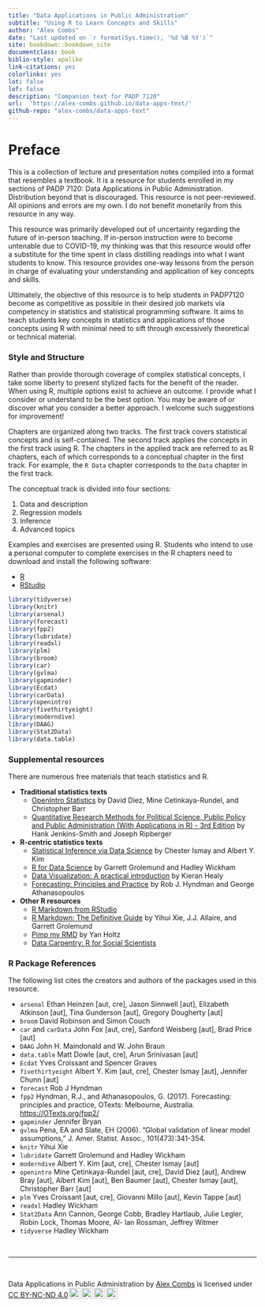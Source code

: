 ```yaml
--- 
title: "Data Applications in Public Administration"
subtitle: "Using R to Learn Concepts and Skills"
author: "Alex Combs"
date: "Last updated on `r format(Sys.time(), '%d %B %Y')`"
site: bookdown::bookdown_site
documentclass: book
biblio-style: apalike
link-citations: yes
colorlinks: yes
lot: false
lof: false
description: "Companion text for PADP 7120"
url:  'https://alex-combs.github.io/data-apps-text/'
github-repo: "alex-combs/data-apps-text"
---
```


# Preface {-}

This is a collection of lecture and presentation notes compiled into a format that resembles a textbook. It is a resource for students enrolled in my sections of PADP 7120: Data Applications in Public Administration. Distribution beyond that is discouraged. This resource is not peer-reviewed. All opinions and errors are my own. I do not benefit monetarily from this resource in any way.

This resource was primarily developed out of uncertainty regarding the future of in-person teaching. If in-person instruction were to become untenable due to COVID-19, my thinking was that this resource would offer a substitute for the time spent in class distilling readings into what I want students to know. This resource provides one-way lessons from the person in charge of evaluating your understanding and application of key concepts and skills.

Ultimately, the objective of this resource is to help students in PADP7120 become as competitive as possible in their desired job markets via competency in statistics and statistical programming software. It aims to teach students key concepts in statistics and applications of those concepts using R with minimal need to sift through excessively theoretical or technical material.

### Style and Structure {-}

Rather than provide thorough coverage of complex statistical concepts, I take some liberty to present stylized facts for the benefit of the reader. When using R, multiple options exist to achieve an outcome. I provide what I consider or understand to be the best option. You may be aware of or discover what you consider a better approach. I welcome such suggestions for improvement!

Chapters are organized along two tracks. The first track covers statistical concepts and is self-contained. The second track applies the concepts in the first track using R. The chapters in the applied track are referred to as R chapters, each of which corresponds to a conceptual chapter in the first track. For example, the `R Data` chapter corresponds to the `Data` chapter in the first track.

The conceptual track is divided into four sections:

1. Data and description
2. Regression models
3. Inference
4. Advanced topics

Examples and exercises are presented using R. Students who intend to use a personal computer to complete exercises in the R chapters need to download and install the following software:

- [R](https://cloud.r-project.org)
- [RStudio](https://rstudio.com/products/rstudio/download/)

```r
library(tidyverse)
library(knitr)
library(arsenal)
library(forecast)
library(fpp2)
library(lubridate)
library(readxl)
library(plm)
library(broom)
library(car)
library(gvlma)
library(gapminder)
library(Ecdat)
library(carData)
library(openintro)
library(fivethirtyeight)
library(moderndive)
library(DAAG)
library(Stat2Data)
library(data.table)
```

### Supplemental resources {-}

There are numerous free materials that teach statistics and R.

- **Traditional statistics texts**
  - [OpenIntro Statistics](https://www.openintro.org/book/os/) by David Diez, Mine Cetinkaya-Rundel, and Christopher Barr
  - [Quantitative Research Methods for Political Science, Public Policy and Public Administration (With Applications in R) - 3rd Edition](https://open.umn.edu/opentextbooks/textbooks/quantitative-research-methods-for-political-science-public-policy-and-public-administration-with-applications-in-r-3rd-edition) by Hank Jenkins-Smith and Joseph Ripberger
  
- **R-centric statistics texts**
  - [Statistical Inference via Data Science](https://moderndive.com/index.html) by Chester Ismay and Albert Y. Kim
  - [R for Data Science](https://r4ds.had.co.nz) by Garrett Grolemund and Hadley Wickham
  - [Data Visualization: A practical introduction](https://socviz.co/index.html#preface) by Kieran Healy
  - [Forecasting: Principles and Practice](https://otexts.com/fpp2/) by Rob J. Hyndman and George Athanasopoulos
  
- **Other R resources**
  - [R Markdown from RStudio](https://rmarkdown.rstudio.com/lesson-1.html)
  - [R Markdown: The Definitive Guide](https://bookdown.org/yihui/rmarkdown/) by Yihui Xie, J.J. Allaire, and Garrett Grolemund
  - [Pimp my RMD](https://holtzy.github.io/Pimp-my-rmd/#text_formating) by Yan Holtz
  - [Data Carpentry: R for Social Scientists](https://datacarpentry.org/r-socialsci/)

### R Package References {-}

The following list cites the creators and authors of the packages used in this resource.

- `arsenal` Ethan Heinzen [aut, cre], Jason Sinnwell [aut], Elizabeth Atkinson [aut], Tina Gunderson [aut], Gregory Dougherty [aut]
- `broom` David Robinson and Simon Couch
- `car` and `carData` John Fox [aut, cre], Sanford Weisberg [aut], Brad Price [aut]
- `DAAG` John H. Maindonald and W. John Braun
- `data.table` Matt Dowle [aut, cre], Arun Srinivasan [aut]
- `Ecdat` Yves Croissant and Spencer Graves
- `fivethirtyeight` Albert Y. Kim [aut, cre], Chester Ismay [aut], Jennifer Chunn [aut]
- `forecast` Rob J Hyndman
- `fpp2` Hyndman, R.J., and Athanasopoulos, G. (2017). Forecasting: principles and practice, OTexts: Melbourne, Australia. [https://OTexts.org/fpp2/](https://OTexts.org/fpp2/)
- `gapminder` Jennifer Bryan
- `gvlma` Pena, EA and Slate, EH (2006). “Global validation of linear model assumptions,” J.\ Amer.\ Statist.\ Assoc., 101(473):341-354.
- `knitr` Yihui Xie
- `lubridate` Garrett Grolemund and Hadley Wickham
- `moderndive` Albert Y. Kim [aut, cre], Chester Ismay [aut]
- `openintro` Mine Çetinkaya-Rundel [aut, cre], David Diez [aut], Andrew Bray [aut], Albert Kim [aut], Ben Baumer [aut], Chester Ismay [aut], Christopher Barr [aut]
- `plm` Yves Croissant [aut, cre], Giovanni Millo [aut], Kevin Tappe [aut]
- `readxl` Hadley Wickham
- `Stat2Data` Ann Cannon, George Cobb, Bradley Hartlaub, Julie Legler, Robin Lock, Thomas Moore, Al- lan Rossman, Jeffrey Witmer
- `tidyverse` Hadley Wickham

<br>

***

<br>

<p xmlns:dct="http://purl.org/dc/terms/" xmlns:cc="http://creativecommons.org/ns#" class="license-text"><span rel="dct:title">Data Applications in Public Administration</span> by <a rel="cc:attributionURL dct:creator" property="cc:attributionName" href="https://alex-combs.github.io/web-work/index.html">Alex Combs</a> is licensed under <a rel="license" href="https://creativecommons.org/licenses/by-nc-nd/4.0">CC BY-NC-ND 4.0<img style="height:22px!important;margin-left:3px;vertical-align:text-bottom;" src="https://mirrors.creativecommons.org/presskit/icons/cc.svg?ref=chooser-v1" /><img style="height:22px!important;margin-left:3px;vertical-align:text-bottom;" src="https://mirrors.creativecommons.org/presskit/icons/by.svg?ref=chooser-v1" /><img style="height:22px!important;margin-left:3px;vertical-align:text-bottom;" src="https://mirrors.creativecommons.org/presskit/icons/nc.svg?ref=chooser-v1" /><img style="height:22px!important;margin-left:3px;vertical-align:text-bottom;" src="https://mirrors.creativecommons.org/presskit/icons/nd.svg?ref=chooser-v1" /></a></p>